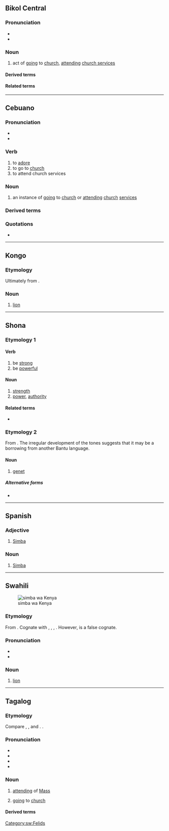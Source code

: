 {{also|Simba|şimbä}}

==Bikol Central==

===Pronunciation===
* {{hyph|bcl|sim|ba}}
* {{bcl-IPA|simbá}}

===Noun===
{{head|bcl|noun}}

# act of [[going]] to [[church]], [[attending]] [[church services]]

====Derived terms====
{{der3|bcl|magsimba|simbahan}}

====Related terms====
{{rel3|bcl|samba}}

----

==Cebuano==

===Pronunciation===
* {{hyph|ceb|sim|ba}}
* {{ceb-IPA|simbá}}

===Verb===
{{ceb-verb}}

# to [[adore]]
# to go to [[church]]
# to attend church services

===Noun===
{{ceb-noun}}

# an instance of [[going]] to [[church]] or [[attending]] [[church]] [[services]]

===Derived terms===
{{der3|ceb|simbahan|simbako}}

===Quotations===
* {{seeCites|ceb}}

----

==Kongo==

===Etymology===
Ultimately from {{inh|kg|bnt-pro|*ncímbá|t=lion}}.

===Noun===
{{head|kg|noun}}

# [[lion]]
#: {{syn|kg|nkosi}}

----

==Shona==

===Etymology 1===
{{rfe|sn}}

====Verb====
{{sn-verb|L}}

# be [[strong]]
# be [[powerful]]

====Noun====
{{sn-noun|simbá|5}}

# [[strength]]
# [[power]], [[authority]]

====Related terms====
* {{l|sn|simbi||iron}}

===Etymology 2===
From {{der|sn|bnt-pro|*ncímbá}}. The irregular development of the tones suggests that it may be a borrowing from another Bantu language.

====Noun====
{{sn-noun|simba|9}}

# [[genet]]

=====Alternative forms=====
* {{l|sn|tsimba}}

{{C|sn|Mammals}}

----

==Spanish==

===Adjective===
{{es-adj}}

# [[Simba]]

===Noun===
{{es-noun|m|-}}

# [[Simba]] {{gloss|language}}

----

==Swahili==
[[File:Male panthera leo Kenya 07 (cropped).jpg|thumb|simba wa Kenya]]

===Etymology===
From {{inh|sw|bnt-pro|*ncímbá}}. Cognate with {{cog|nym|nshimba}}, {{cog|umb|simbe}}, {{cog|ve|tsimba}}, {{cog|zu|insimba}}. However, {{ncog|sa|सिंह}} is a false cognate.

===Pronunciation===
* {{IPA|sw|/ˈsi.ᵐbɑ/}}
* {{audio|sw|Sw-ke-simba.flac|Audio (Kenya)}}

===Noun===
{{sw-noun|n}}

# [[lion]]

[[Category:sw:Felids]]

----

==Tagalog==

===Etymology===
Compare {{cog|bcl|simba}}, {{cog|ceb|simba}}, and {{cog|war|singba}}. {{doublet|tl|samba}}.

===Pronunciation===
* {{hyph|tl|sim|ba}}
* {{tl-IPA|simbá}}
* {{tl-IPA}}
* {{audio|tl|Tl-PH-simba.ogg|Audio}}

===Noun===
{{tl-noun|simbá|}}

# [[attending]] of [[Mass]]
#: {{syn|tl|pagsimba|pagsisimba}}
# [[going]] to [[church]] {{gl|to pray, attend service, etc.}}

====Derived terms====
{{der3|tl|magsimba|pagsimba|pagsisimba|simbahan|sumimba|Simbang Gabi}}